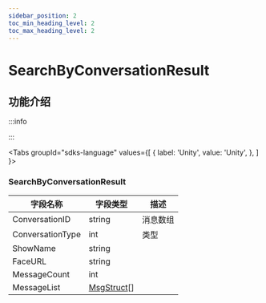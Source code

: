 ```yaml
---
sidebar_position: 2
toc_min_heading_level: 2
toc_max_heading_level: 2
---
```


# SearchByConversationResult

## 功能介绍

:::info

:::

<Tabs
groupId="sdks-language"
values={[
{ label: 'Unity', value: 'Unity', },
]
}>

<TabItem value="Unity">

### SearchByConversationResult

| 字段名称       | 字段类型 | 描述         |
| -------------- | -------- | ------------ |
| ConversationID | string | 消息数组     |
| ConversationType| int |  类型 |
| ShowName | string |   |
| FaceURL | string |   |
|MessageCount  | int |   |
|MessageList | [MsgStruct](docs/sdks/class/message/messageInfo.mdx)[] |   |


</TabItem>
</Tabs>
